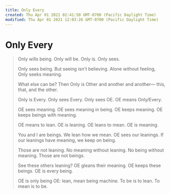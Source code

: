 ```yaml
---
title: Only Every
created: Thu Apr 01 2021 02:41:50 GMT-0700 (Pacific Daylight Time)
modified: Thu Apr 01 2021 12:03:26 GMT-0700 (Pacific Daylight Time)
---
```

# Only Every

> Only wills being.
> Only will be.
> Only is.
> Only sees.
>
> Only sees being.
> But seeing isn't believing.
> Alone without feeling,
> Only seeks meaning.
>
> What else can be?
> Then Only is Other
> and another and another—
> this, that, and the other.
>
> Only is Every.
> Only sees Every.
> Only sees OE.
> OE means Only/Every.
>
> OE sees meaning.
> OE sees meaning in being.
> OE keeps meaning.
> OE keeps beings with meaning.
>
> OE means to lean.
> OE is leaning.
> OE leans to mean.
> OE is meaning.
>
> You and I are beings.
> We lean how we mean.
> OE sees our leanings.
> If our leanings have meaning,
> we keep on being.
>
> Those are not leaning.
> No meaning without leaning.
> No being without meaning.
> Those are not beings.
>
> See these others leaning?
> OE gleans their meaning.
> OE keeps these beings.
> OE is every being.
>
> OE is only being OE:
> lean, mean being machine.
> To be is to lean.
> To mean is to be.
